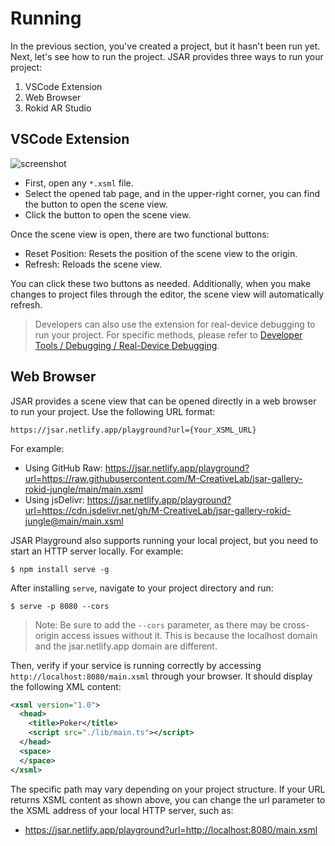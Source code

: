# Running

In the previous section, you've created a project, but it hasn't been run yet. Next, let's see how to run the project. JSAR provides three ways to run your project:

1. VSCode Extension
2. Web Browser
3. Rokid AR Studio

## VSCode Extension

![screenshot](howto-run-project.png)

- First, open any `*.xsml` file.
- Select the opened tab page, and in the upper-right corner, you can find the button to open the scene view.
- Click the button to open the scene view.

Once the scene view is open, there are two functional buttons:

- Reset Position: Resets the position of the scene view to the origin.
- Refresh: Reloads the scene view.

You can click these two buttons as needed. Additionally, when you make changes to project files through the editor, the scene view will automatically refresh.

> Developers can also use the extension for real-device debugging to run your project. For specific methods, please refer to [Developer Tools / Debugging / Real-Device Debugging](developer-tools/debugging#real-device-debugging).

## Web Browser

JSAR provides a scene view that can be opened directly in a web browser to run your project. Use the following URL format:

```
https://jsar.netlify.app/playground?url={Your_XSML_URL}
```


For example:

- Using GitHub Raw: https://jsar.netlify.app/playground?url=https://raw.githubusercontent.com/M-CreativeLab/jsar-gallery-rokid-jungle/main/main.xsml
- Using jsDelivr: https://jsar.netlify.app/playground?url=https://cdn.jsdelivr.net/gh/M-CreativeLab/jsar-gallery-rokid-jungle@main/main.xsml

JSAR Playground also supports running your local project, but you need to start an HTTP server locally. For example:

```
$ npm install serve -g
```

After installing `serve`, navigate to your project directory and run:

```
$ serve -p 8080 --cors
```


> Note: Be sure to add the `--cors` parameter, as there may be cross-origin access issues without it. This is because the localhost domain and the jsar.netlify.app domain are different.

Then, verify if your service is running correctly by accessing `http://localhost:8080/main.xsml` through your browser. It should display the following XML content:

```xml
<xsml version="1.0">
  <head>
    <title>Poker</title>
    <script src="./lib/main.ts"></script>
  </head>
  <space>
  </space>
</xsml>
```

The specific path may vary depending on your project structure. If your URL returns XSML content as shown above, you can change the url parameter to the XSML address of your local HTTP server, such as:

- https://jsar.netlify.app/playground?url=http://localhost:8080/main.xsml
